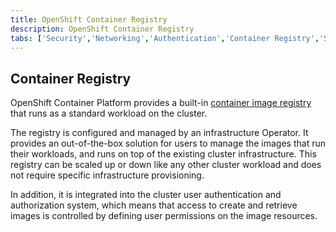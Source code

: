 ```yaml
---
title: OpenShift Container Registry
description: OpenShift Container Registry
tabs: ['Security','Networking','Authentication','Container Registry','Storage']
---
```


## Container Registry

OpenShift Container Platform provides a built-in [container image registry](https://docs.redhat.com/en/documentation/openshift_container_platform/4.11/html/registry/registry-overview-1) that runs as a standard workload on the cluster.

The registry is configured and managed by an infrastructure Operator.
It provides an out-of-the-box solution for users to manage the images that run their workloads, and runs on top of the existing cluster infrastructure.
This registry can be scaled up or down like any other cluster workload and does not require specific infrastructure provisioning.

In addition, it is integrated into the cluster user authentication and authorization system, which means that access to create and retrieve images is controlled by defining user permissions on the image resources.

